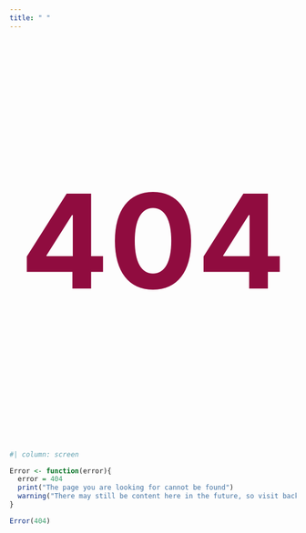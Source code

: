 ```yaml
---
title: " "
---
```


  <p style="text-align:center; font-size:230px; font-weight: bold; color:#900C3F">404</p>

```r
#| column: screen

Error <- function(error){
  error = 404
  print("The page you are looking for cannot be found") 
  warning("There may still be content here in the future, so visit back!")
}

Error(404)

```
